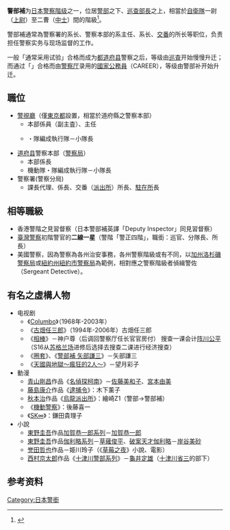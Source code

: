 {{japanese|japanese=警部補|kana=けいぶほ|romaji=Keibuho}}
'''警部補'''为[[日本警察|日本警察]][[階级|階级]]之一，位居[[警部|警部]]之下、[[巡查部長|巡查部長]]之上，相當於[[自衛隊|自衛隊]]一尉（[[上尉|上尉]]）至二曹（[[中士|中士]]）間的階級<ref>{{Cite web |url=http://www.mod.go.jp/pco/chiba/kaikyu.html |script-title=ja:自衛官の階級章、防衛記念章、精勤章、職種き章、各種き章等について紹介します |author={{lang|ja|自衛隊千葉地方協力本部}} |accessdate=2015-08-02 |archiveurl=https://archive.is/20170525163014/http://www.mod.go.jp/pco/chiba/kaikyu.html |archivedate=2017-05-25 |language=ja |deadurl=yes }}</ref>。

警部補通常為警察署的系长、警察本部的系主任、系长、[[交番|交番]]的所长等职位，负责担任警察实务与现场监督的工作。

一般「通常采用试验」合格而成为[[日本都道府县|都道府县]]警察之后，等级由[[巡査|巡査]]开始慢慢升迁；而通过「{{tsl|ja|公務員試験#公務員試験の種別|国家公务员第I种试験}}」合格而由[[警察厅|警察厅]]录用的[[國家公務員|國家公務員]]（CAREER），等级由警部补开始升迁。

== 職位 ==
* [[警視廳|警視廳]]（僅[[東京都|東京都]]設置，相當於道府縣之警察本部）
** 本部係員（副主査）、主任
** {{link-ja|機動隊|機動隊}}・隊編成執行隊－小隊長
* [[日本都道府县|道府县]]警察本部（[[警察局|警察局]]）
** 本部係長
** 機動隊・隊編成執行隊－小隊長
* 警察署(警察分局)
** 課長代理、係長、交番（[[派出所|派出所]]）所長、[[駐在所|駐在所]]長

== 相等職級 ==
* 香港警階之見習督察（日本警部補英譯「Deputy Inspector」同見習督察）
* [[中華民國警察|臺灣警察]]初階警官的'''二線一星'''（警階「警正四階」，職銜：巡官、分隊長、所長）
* 美國警察，因為警察為各州治安事務，各州警察階級或有不同，以[[加州|加州]][[洛杉磯警察局|洛杉磯警察局]]或[[紐約州|紐約州]][[紐約市警察局|紐約市警察局]]為範例，相對應之警察階級者偵緝警佐（Sergeant Detective）。

== 有名之虛構人物 ==
<!-- Wikipedia内に记事がある作品のみ。作品内で重要な役であり、この阶级のイメージが强い人物のみ。 -->
<!-- 「**役名 -- 作品名（时期） 特记事项」 -->
* 电视剧
** 《[[Columbo_(电视剧)|Columbo]]》（1968年-2003年）
** 《[[古畑任三郎|古畑任三郎]]》（1994年-2006年）古畑任三郎
** 《[[相棒|相棒]]》－神户尊（后调回警察厅任长官官房付） 搜查一课会计[[阵川公平|阵川公平]]（S16从[[苏格兰场|苏格兰场]]进修后选择去搜查二课进行经济搜查）
** 《[[圈套|圈套]]》、《[[警部補_矢部謙三|警部補 矢部謙三]]》－矢部謙三
** 《[[天國與地獄～瘋狂的2人～|天國與地獄～瘋狂的2人～]]》－望月彩子
* 動漫
**[[青山剛昌|青山剛昌]]作品《[[名偵探柯南|名偵探柯南]]》－[[佐藤美和子|佐藤美和子]]、[[名偵探柯南角色列表#交通部|宮本由美]]
** [[藤島康介|藤島康介]]作品《[[逮捕令_(漫画)|逮捕令]]》：木下薰子
** [[秋本治|秋本治]]作品《[[烏龍派出所|烏龍派出所]]》：繪崎Z1（警部→警部補）
**《[[機動警察|機動警察]]》：後藤喜一
**《[[SK∞|SK∞]]》：鎌田貴理子
* 小說
** [[東野圭吾|東野圭吾]]作品[[加賀恭一郎系列|加賀恭一郎系列]]－[[加賀恭一郎|加賀恭一郎]]
** [[東野圭吾|東野圭吾]]作品[[伽利略系列|伽利略系列]]－[[草薙俊平|草薙俊平]]、[[破案天才伽利略|破案天才伽利略]]－[[岸谷美砂|岸谷美砂]]
**[[誉田哲也|誉田哲也]]作品{{tsl|ja|姫川玲子シリーズ|姫川玲子系列}}－姫川玲子（《[[草莓之夜|草莓之夜]]》小說、電影）
** [[西村京太郎|西村京太郎]]作品《[[十津川警部系列|十津川警部系列]]》－[[龜井定雄|龜井定雄]]（[[十津川省三|十津川省三]]的部下）

==参考资料==
{{reflist}}

{{日本警察官階級}}
[[Category:日本警銜|Category:日本警銜]]